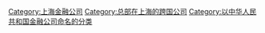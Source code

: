 [[Category:上海金融公司|Category:上海金融公司]]
[[Category:总部在上海的跨国公司|Category:总部在上海的跨国公司]]
[[Category:以中华人民共和国金融公司命名的分类|Category:以中华人民共和国金融公司命名的分类]]